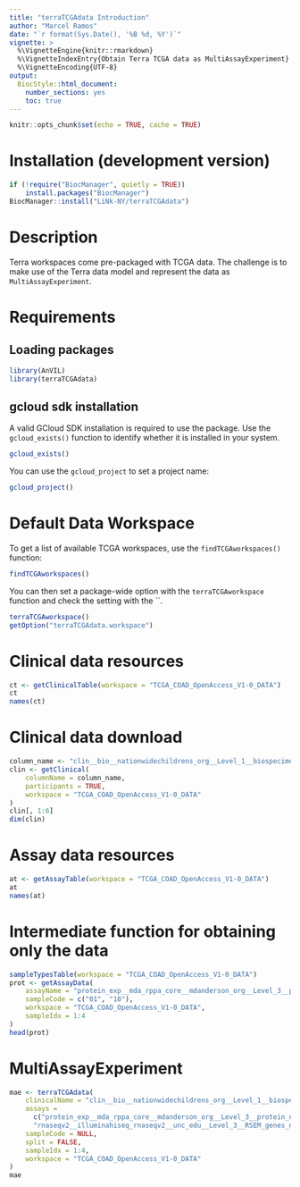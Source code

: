 ```yaml
---
title: "terraTCGAdata Introduction"
author: "Marcel Ramos"
date: "`r format(Sys.Date(), '%B %d, %Y')`"
vignette: >
  %\VignetteEngine{knitr::rmarkdown}
  %\VignetteIndexEntry{Obtain Terra TCGA data as MultiAssayExperiment}
  %\VignetteEncoding{UTF-8}
output:
  BiocStyle::html_document:
    number_sections: yes
    toc: true
---
```


```r
knitr::opts_chunk$set(echo = TRUE, cache = TRUE)
```

# Installation (development version)

```r
if (!require("BiocManager", quietly = TRUE))
    install.packages("BiocManager")
BiocManager::install("LiNk-NY/terraTCGAdata")
```

# Description

Terra workspaces come pre-packaged with TCGA data. The challenge is to make
use of the Terra data model and represent the data as `MultiAssayExperiment`.

# Requirements

## Loading packages

```r
library(AnVIL)
library(terraTCGAdata)
```

## gcloud sdk installation

A valid GCloud SDK installation is required to use the package. Use the
`gcloud_exists()` function to identify whether it is installed in your
system.

```r
gcloud_exists()
```

You can use the `gcloud_project` to set a project name:

```r
gcloud_project()
```

# Default Data Workspace

To get a list of available TCGA workspaces, use the `findTCGAworkspaces()`
function: 

```r
findTCGAworkspaces()
```

You can then set a package-wide option with the `terraTCGAworkspace` function
and check the setting with the ``.

```r
terraTCGAworkspace()
getOption("terraTCGAdata.workspace")
```

# Clinical data resources

```r
ct <- getClinicalTable(workspace = "TCGA_COAD_OpenAccess_V1-0_DATA")
ct
names(ct)
```

# Clinical data download

```r
column_name <- "clin__bio__nationwidechildrens_org__Level_1__biospecimen__clin"
clin <- getClinical(
    columnName = column_name,
    participants = TRUE,
    workspace = "TCGA_COAD_OpenAccess_V1-0_DATA"
)
clin[, 1:6]
dim(clin)
```

# Assay data resources

```r
at <- getAssayTable(workspace = "TCGA_COAD_OpenAccess_V1-0_DATA")
at
names(at)
```

# Intermediate function for obtaining only the data

```r
sampleTypesTable(workspace = "TCGA_COAD_OpenAccess_V1-0_DATA")
prot <- getAssayData(
    assayName = "protein_exp__mda_rppa_core__mdanderson_org__Level_3__protein_normalization__data",
    sampleCode = c("01", "10"),
    workspace = "TCGA_COAD_OpenAccess_V1-0_DATA",
    sampleIdx = 1:4
)
head(prot)
```

# MultiAssayExperiment

```r
mae <- terraTCGAdata(
    clinicalName = "clin__bio__nationwidechildrens_org__Level_1__biospecimen__clin",
    assays =
      c("protein_exp__mda_rppa_core__mdanderson_org__Level_3__protein_normalization__data",
      "rnaseqv2__illuminahiseq_rnaseqv2__unc_edu__Level_3__RSEM_genes_normalized__data"),
    sampleCode = NULL,
    split = FALSE,
    sampleIdx = 1:4,
    workspace = "TCGA_COAD_OpenAccess_V1-0_DATA"
)
mae
```

